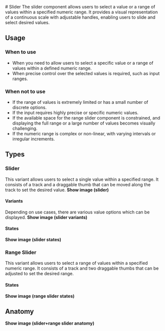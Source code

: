 


<Meta of={SliderStories} />
# Slider
The slider component allows users to select a value or a range of values within a specified numeric range. It provides a visual representation of a continuous scale with adjustable handles, enabling users to slide and select desired values.

## Usage

### When to use
- When you need to allow users to select a specific value or a range of values within a defined numeric range.
- When precise control over the selected values is required, such as input ranges.

### When not to use
- If the range of values is extremely limited or has a small number of discrete options.
- If the input requires highly precise or specific numeric values.
- If the available space for the range slider component is constrained, and displaying the full range or a large number of values becomes visually challenging.
- If the numeric range is complex or non-linear, with varying intervals or irregular increments.

## Types

### Slider
This variant allows users to select a single value within a specified range. It consists of a track and a draggable thumb that can be moved along the track to set the desired value.
**Show image (slider)**

#### Variants
Depending on use cases, there are various value options which can be displayed.
**Show image (slider variants)**

#### States
**Show image (slider states)**

### Range Slider
This variant allows users to select a range of values within a specified numeric range. It consists of a track and two draggable thumbs that can be adjusted to set the desired range.

#### States
**Show image (range slider states)**

## Anatomy
**Show image (slider+range slider anatomy)**